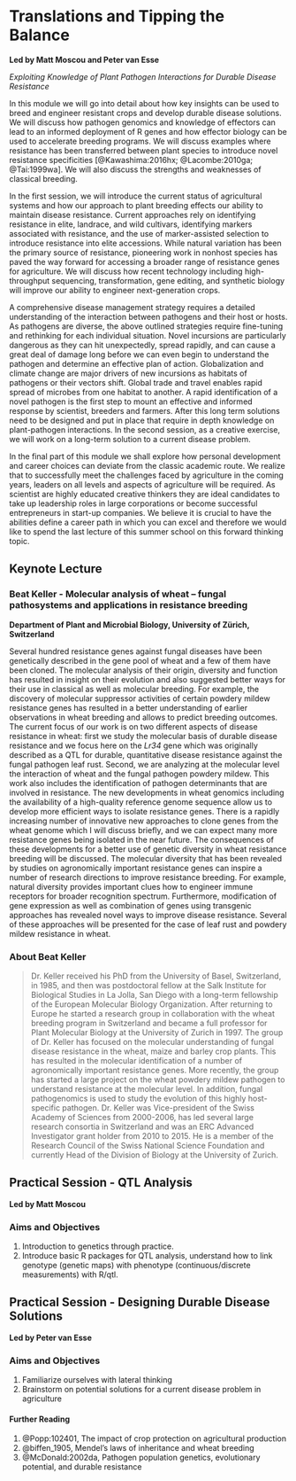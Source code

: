 # Translations and Tipping the Balance {-}

**Led by Matt Moscou and Peter van Esse**

*Exploiting Knowledge of Plant Pathogen Interactions for Durable Disease Resistance*

In this module we will go into detail about how key insights can be used to breed and engineer resistant crops and develop durable disease solutions. We will discuss how pathogen genomics and knowledge of effectors can lead to an informed deployment of R genes and how effector biology can be used to accelerate breeding programs. We will discuss examples where resistance has been transferred between plant species to introduce novel resistance specificities [@Kawashima:2016hx; @Lacombe:2010ga; @Tai:1999wa]. We will also discuss the strengths and weaknesses of classical breeding. 

In the first session, we will introduce the current status of agricultural systems and how our approach to plant breeding effects our ability to maintain disease resistance. Current approaches rely on identifying resistance in elite, landrace, and wild cultivars, identifying markers associated with resistance, and the use of marker-assisted selection to introduce resistance into elite accessions. While natural variation has been the primary source of resistance, pioneering work in nonhost species has paved the way forward for accessing a broader range of resistance genes for agriculture. We will discuss how recent technology including high-throughput sequencing, transformation, gene editing, and synthetic biology will improve our ability to engineer next-generation crops. 

A comprehensive disease management strategy requires a detailed understanding of the interaction between pathogens and their host or hosts. As pathogens are diverse, the above outlined strategies require fine-tuning and rethinking for each individual situation. Novel incursions are particularly dangerous as they can hit unexpectedly, spread rapidly, and can cause a great deal of damage long before we can even begin to understand the pathogen and determine an effective plan of action. Globalization and climate change are major drivers of new incursions as habitats of pathogens or their vectors shift. Global trade and travel enables rapid spread of microbes from one habitat to another. A rapid identification of a novel pathogen is the first step to mount an effective and informed response by scientist, breeders and farmers. After this long term solutions need to be designed and put in place that require in depth knowledge on plant-pathogen interactions. In the second session, as a creative exercise, we will work on a long-term solution to a current disease problem.

In the final part of this module we shall explore how personal development and career choices can deviate from the classic academic route.  We realize that to successfully meet the challenges faced by agriculture in the coming years, leaders on all levels and aspects of agriculture will be required. As scientist are highly educated creative thinkers they are ideal candidates to take up leadership roles in large corporations or become successful entrepreneurs in start-up companies. We believe it is crucial to have the abilities define a career path in which you can excel and therefore we would like to spend the last lecture of this summer school on this forward thinking topic.

## Keynote Lecture {-}

### Beat Keller - Molecular analysis of wheat – fungal pathosystems and applications in resistance breeding {-}
**Department of Plant and Microbial Biology, University of Zürich, Switzerland**

Several hundred resistance genes against fungal diseases have been genetically described in the gene pool of wheat and a few of them have been cloned. The molecular analysis of their origin, diversity and function has resulted in insight on their evolution and also suggested better ways for their use in classical as well as molecular breeding. For example, the discovery of molecular suppressor activities of certain powdery mildew resistance genes has resulted in a better understanding of earlier observations in wheat breeding and allows to predict breeding outcomes. The current focus of our work is on two different aspects of disease resistance in wheat: first we study the molecular basis of durable disease resistance and we focus here on the _Lr34_ gene which was originally described as a QTL for durable, quantitative disease resistance against the fungal pathogen leaf rust. Second, we are analyzing at the molecular level the interaction of wheat and the fungal pathogen powdery mildew. This work also includes the identification of pathogen determinants that are involved in resistance. 
The new developments in wheat genomics including the availability of a high-quality reference genome sequence allow us to develop more efficient ways to isolate resistance genes. There is a rapidly increasing number of innovative new approaches to clone genes from the wheat genome which I will discuss briefly, and we can expect many more resistance genes being isolated in the near future. The consequences of these developments for a better use of genetic diversity in wheat resistance breeding will be discussed.
The molecular diversity that has been revealed by studies on agronomically important resistance genes can inspire a number of research directions to improve resistance breeding. For example, natural diversity provides important clues how to engineer immune receptors for broader recognition spectrum. Furthermore, modification of gene expression as well as combination of genes using transgenic approaches has revealed novel ways to improve disease resistance. Several of these approaches will be presented for the case of leaf rust and powdery mildew resistance in wheat.


### About Beat Keller {-}

> Dr. Keller received his PhD from the University of Basel, Switzerland, in 1985, and then was postdoctoral fellow at the Salk Institute for Biological Studies in La Jolla, San Diego with a long-term fellowship of the European Molecular Biology Organization. After returning to Europe he started a research group in collaboration with the wheat breeding program in Switzerland and became a full professor for Plant Molecular Biology at the University of Zurich in 1997.
The group of Dr. Keller has focused on the molecular understanding of fungal disease resistance in the wheat, maize and barley crop plants. This has resulted in the molecular identification of a number of agronomically important resistance genes. More recently, the group has started a large project on the wheat powdery mildew pathogen to understand resistance at the molecular level. In addition, fungal pathogenomics is used to study the evolution of this highly host-specific pathogen.
Dr. Keller was Vice-president of the Swiss Academy of Sciences from 2000-2006, has led several large research consortia in Switzerland and was an ERC Advanced Investigator grant holder from 2010 to 2015. He is a member of the Research Council of the Swiss National Science Foundation and currently Head of the Division of Biology at the University of Zurich.


## Practical Session - QTL Analysis  {-}

**Led by Matt Moscou**

### Aims and Objectives {-}

  1. Introduction to genetics through practice.
  2. Introduce basic R packages for QTL analysis, understand how to link genotype (genetic maps) with phenotype (continuous/discrete measurements) with R/qtl.

## Practical Session - Designing Durable Disease Solutions  {-}

**Led by Peter van Esse**

### Aims and Objectives {-}

  1. Familiarize ourselves with lateral thinking
  2. Brainstorm on potential solutions for a current disease problem in agriculture

#### Further Reading {-}

  1. @Popp:102401, The impact of crop protection on agricultural production
  2. @biffen_1905, Mendel's laws of inheritance and wheat breeding
  3. @McDonald:2002da, Pathogen population genetics, evolutionary potential, and durable resistance
